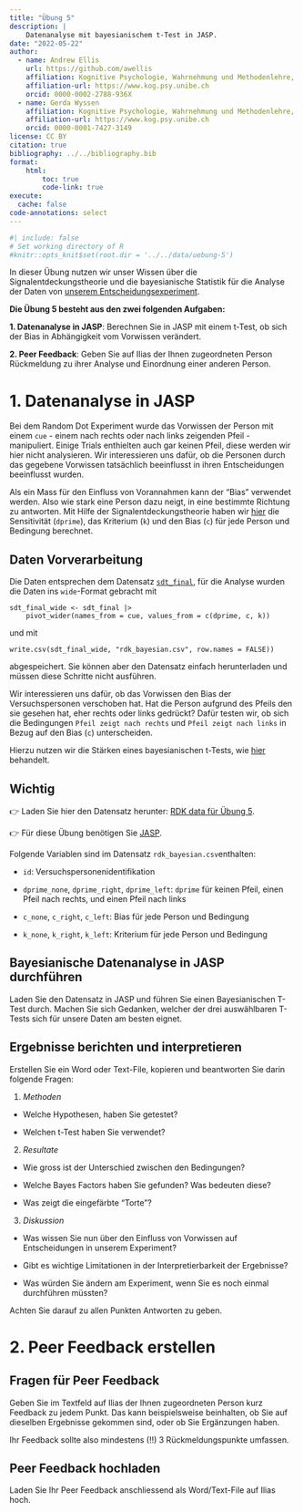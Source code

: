 ```yaml
---
title: "Übung 5"
description: |
    Datenanalyse mit bayesianischem t-Test in JASP.
date: "2022-05-22"
author:
  - name: Andrew Ellis
    url: https://github.com/awellis
    affiliation: Kognitive Psychologie, Wahrnehmung und Methodenlehre, Universität Bern 
    affiliation-url: https://www.kog.psy.unibe.ch
    orcid: 0000-0002-2788-936X
  - name: Gerda Wyssen
    affiliation: Kognitive Psychologie, Wahrnehmung und Methodenlehre, Universität Bern 
    affiliation-url: https://www.kog.psy.unibe.ch
    orcid: 0000-0001-7427-3149
license: CC BY
citation: true
bibliography: ../../bibliography.bib
format:
    html:
        toc: true
        code-link: true
execute: 
  cache: false
code-annotations: select
---
```


```r
#| include: false
# Set working directory of R
#knitr::opts_knit$set(root.dir = '../../data/uebung-5')
```

In dieser Übung nutzen wir unser Wissen über die Signalentdeckungstheorie und die bayesianische Statistik für die Analyse der Daten von [unserem  Entscheidungsexperiment](https://kogpsy.github.io/neuroscicomplabFS23/pages/chapters/psychopy_experiments.html). 

**Die Übung 5 besteht aus den zwei folgenden Aufgaben:**

**1. Datenanalyse in JASP**: Berechnen Sie in JASP mit einem t-Test, ob sich der Bias in Abhängigkeit vom Vorwissen verändert.

**2. Peer Feedback**: Geben Sie auf Ilias der Ihnen zugeordneten Person Rückmeldung zu ihrer Analyse und Einordnung einer anderen Person.


# 1. Datenanalyse in JASP

Bei dem Random Dot Experiment wurde das Vorwissen der Person mit einem `cue` - einem nach rechts oder nach links zeigenden Pfeil - manipuliert. Einige Trials enthielten auch gar keinen Pfeil, diese werden wir hier nicht analysieren. Wir interessieren uns dafür, ob die Personen durch das gegebene Vorwissen tatsächlich beeinflusst in ihren Entscheidungen beeinflusst wurden. 

Als ein Mass für den Einfluss von Vorannahmen kann der "Bias" verwendet werden. Also wie stark eine Person dazu neigt, in eine bestimmte Richtung zu antworten. Mit Hilfe der Signalentdeckungstheorie haben wir [hier](https://kogpsy.github.io/neuroscicomplabFS23/pages/chapters/signal-detection-2.html) die Sensitivität (`dprime`), das Kriterium (`k`) und den Bias (`c`) für jede Person und Bedingung berechnet. 

:::{.callout-tip collapse="true"}
# Daten Vorverarbeitung

Die Daten entsprechen dem Datensatz [`sdt_final`](https://kogpsy.github.io/neuroscicomplabFS23/pages/chapters/signal-detection-2.html#mittelwerte-und-standardfehler), für die Analyse wurden die Daten ins `wide`-Format gebracht mit 

```
sdt_final_wide <- sdt_final |> 
    pivot_wider(names_from = cue, values_from = c(dprime, c, k))
``` 

und mit 

```
write.csv(sdt_final_wide, "rdk_bayesian.csv", row.names = FALSE))
```

abgespeichert. Sie können aber den Datensatz einfach herunterladen und müssen diese Schritte nicht ausführen. 
:::

Wir interessieren uns dafür, ob das Vorwissen den Bias der Versuchspersonen verschoben hat. Hat die Person aufgrund des Pfeils den sie gesehen hat, eher rechts oder links gedrückt? Dafür testen wir, ob sich die Bedingungen `Pfeil zeigt nach rechts` und `Pfeil zeigt nach links` in Bezug auf den Bias (`c`) unterscheiden. 

Hierzu nutzen wir die Stärken eines bayesianischen t-Tests, wie  [hier](https://kogpsy.github.io/neuroscicomplabFS23/pages/chapters/bayesian-statistics-2.html) behandelt.

:::{.callout-important}
## Wichtig

👉 Laden Sie hier den Datensatz herunter: [RDK data für Übung 5](../../data/uebung-5/rdk_bayesian.csv).

👉 Für diese Übung benötigen Sie [JASP](https://jasp-stats.org/).
:::

Folgende Variablen sind im Datensatz `rdk_bayesian.csv`enthalten:

- `id`: Versuchspersonenidentifikation

- `dprime_none`, `dprime_right`, `dprime_left`: `dprime` für keinen Pfeil, einen Pfeil nach rechts, und einen Pfeil nach links

- `c_none`, `c_right`, `c_left`: Bias für jede Person und Bedingung

- `k_none`, `k_right`, `k_left`: Kriterium für jede Person und Bedingung


## Bayesianische Datenanalyse in JASP durchführen

Laden Sie den Datensatz in JASP und führen Sie einen Bayesianischen T-Test durch. Machen Sie sich Gedanken, welcher der drei auswählbaren T-Tests sich für unsere Daten am besten eignet.


## Ergebnisse berichten und interpretieren

Erstellen Sie ein Word oder Text-File, kopieren und beantworten Sie darin folgende Fragen:

1. *Methoden*

- Welche Hypothesen, haben Sie getestet?

- Welchen t-Test haben Sie verwendet?

2. *Resultate*

- Wie gross ist der Unterschied zwischen den Bedingungen?

- Welche Bayes Factors haben Sie gefunden? Was bedeuten diese?

- Was zeigt die eingefärbte "Torte"? 

3. *Diskussion*

- Was wissen Sie nun über den Einfluss von Vorwissen auf Entscheidungen in unserem Experiment?

- Gibt es wichtige Limitationen in der Interpretierbarkeit der Ergebnisse?

- Was würden Sie ändern am Experiment, wenn Sie es noch einmal durchführen müssten? 

Achten Sie darauf zu allen Punkten Antworten zu geben. 


# 2. Peer Feedback erstellen

## Fragen für Peer Feedback

Geben Sie im Textfeld auf Ilias der Ihnen zugeordneten Person kurz Feedback zu jedem Punkt. Das kann beispielsweise beinhalten, ob Sie auf dieselben Ergebnisse gekommen sind, oder ob Sie Ergänzungen haben.

Ihr Feedback sollte also mindestens (!!) 3 Rückmeldungspunkte umfassen.

## Peer Feedback hochladen

Laden Sie Ihr Peer Feedback anschliessend als Word/Text-File auf Ilias hoch.
